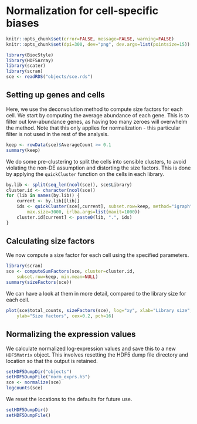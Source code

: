# Normalization for cell-specific biases

```r
knitr::opts_chunk$set(error=FALSE, message=FALSE, warning=FALSE)
knitr::opts_chunk$set(dpi=300, dev="png", dev.args=list(pointsize=15))

library(BiocStyle)
library(HDF5Array)
library(scater)
library(scran)
sce <- readRDS("objects/sce.rds")
```

## Setting up genes and cells

Here, we use the deconvolution method to compute size factors for each cell.
We start by computing the average abundance of each gene.
This is to filter out low-abundance genes, as having too many zeroes will overwhelm the method.
Note that this only applies for normalization - this particular filter is not used in the rest of the analysis.

```r
keep <- rowData(sce)$AverageCount >= 0.1
summary(keep)
```

We do some pre-clustering to split the cells into sensible clusters, to avoid violating the non-DE assumption and distorting the size factors.
This is done by applying the `quickCluster` function on the cells in each library.

```r
by.lib <- split(seq_len(ncol(sce)), sce$Library)
cluster.id <- character(ncol(sce))
for (lib in names(by.lib)) { 
    current <- by.lib[[lib]]
    ids <- quickCluster(sce[,current], subset.row=keep, method="igraph", 
        max.size=3000, irlba.args=list(maxit=1000))
    cluster.id[current] <- paste0(lib, ".", ids)
}
```

## Calculating size factors

We now compute a size factor for each cell using the specified parameters.

```r
library(scran)
sce <- computeSumFactors(sce, cluster=cluster.id, 
    subset.row=keep, min.mean=NULL)
summary(sizeFactors(sce))
```

We can have a look at them in more detail, compared to the library size for each cell.

```r
plot(sce$total_counts, sizeFactors(sce), log="xy", xlab="Library size", 
    ylab="Size factors", cex=0.2, pch=16)
```

## Normalizing the expression values 

We calculate normalized log-expression values and save this to a new `HDF5Matrix` object.
This involves resetting the HDF5 dump file directory and location so that the output is retained.

```r
setHDF5DumpDir("objects")
setHDF5DumpFile("norm_exprs.h5")
sce <- normalize(sce)
logcounts(sce)
```

We reset the locations to the defaults for future use.

```r
setHDF5DumpDir()
setHDF5DumpFile()
```

<!--
```r
# Saving the new object as well.
saveRDS(file="objects/sce.rds", se.out)
```
-->
